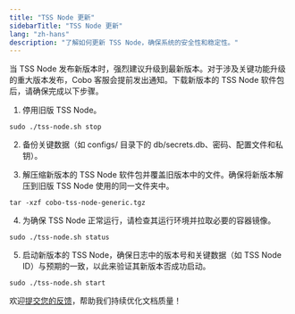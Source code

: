 ```yaml
---
title: "TSS Node 更新"
sidebarTitle: "TSS Node 更新"
lang: "zh-hans"
description: "了解如何更新 TSS Node，确保系统的安全性和稳定性。"
---
```

当 TSS Node 发布新版本时，强烈建议升级到最新版本。对于涉及关键功能升级的重大版本发布，Cobo 客服会提前发出通知。下载新版本的 TSS Node 软件包后，请确保完成以下步骤。

1. 停用旧版 TSS Node。 

```
sudo ./tss-node.sh stop
```

2. 备份关键数据（如 configs/ 目录下的 db/secrets.db、密码、配置文件和私钥）。

3. 解压缩新版本的 TSS Node 软件包并覆盖旧版本中的文件。确保将新版本解压到旧版 TSS Node 使用的同一文件夹中。 

```
tar -xzf cobo-tss-node-generic.tgz
```

4. 为确保 TSS Node 正常运行，请检查其运行环境并拉取必要的容器镜像。

```
sudo ./tss-node.sh status
```

5. 启动新版本的 TSS Node，确保日志中的版本号和关键数据（如 TSS Node ID）与预期的一致，以此来验证其新版本否成功启动。

```
sudo ./tss-node.sh start
```


<Tip>欢迎[提交您的反馈](https://forms.zohopublic.com/cobo/form/DocumentFeedbackForm/formperma/QvLOhxJv1_JMsJ-1dleZ8Itb_7rzN-LtgvsDdxosoVI?referrername=manuals)，帮助我们持续优化文档质量！</Tip>